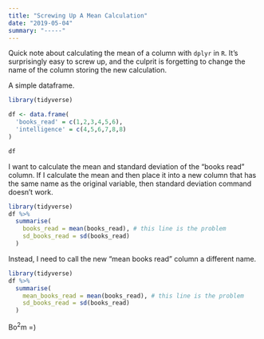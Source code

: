 ```yaml
---
title: "Screwing Up A Mean Calculation"
date: "2019-05-04"
summary: "-----"
---
```


Quick note about calculating the mean of a column with `dplyr` in `R`. It's surprisingly easy to screw up, and the culprit is forgetting to change the name of the column storing the new calculation. 

A simple dataframe.

```r
library(tidyverse)

df <- data.frame(
  'books_read' = c(1,2,3,4,5,6),
  'intelligence' = c(4,5,6,7,8,8)
)

df
```

I want to calculate the mean and standard deviation of the "books read" column. If I calculate the mean and then place it into a new column that has the same name as the original variable, then standard deviation command doesn't work.

```r
library(tidyverse)
df %>%
  summarise(
    books_read = mean(books_read), # this line is the problem
    sd_books_read = sd(books_read)
  )
```
Instead, I need to call the new "mean books read" column a different name.

```r
library(tidyverse)
df %>%
  summarise(
    mean_books_read = mean(books_read), # this line is the problem
    sd_books_read = sd(books_read)
  )
```


Bo$^2$m =)